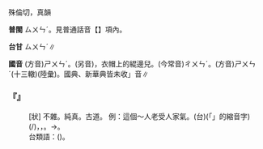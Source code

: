 
=={{ruby|純|ㄕㄨㄣˊ}}==

殊倫切，真韻

'''普閩''' <rt>ㄙㄨㄣˊ</rt>。見普通話音【{{ruby|純|ㄔㄨㄣˊ}}】項內。

'''台甘''' <rt>ㄙㄨㄣˊ</rt>∥

'''國音''' (方音)<rt>ㄕㄨㄣˊ</rt>。(另音){{ruby|(文)|ㄓㄨㄣˇ}}，衣帽上的緄邊兒。(今常音)<rt>ㄔㄨㄣˊ</rt>。(方音)<rt>ㄕㄨㄣˊ</rt>(十三轍)(陸彙)。國典、新華典皆未收{{ruby|「|ㄕㄨㄣˊ}}」音∥

    

==='''『{{ruby|純|ㄕㄨㄣˊ}}』'''===
: [狀] 不雜。純真。古道。 例：這個～人老受人家氣。(台){{ruby|<mark>&#xffb50;</mark>|ㄐㄧㆵ}}(「{{ruby|此|ㄐㄧˋ}}{{ruby|一|ㄐㄧㆵ ͘}}」的縮音字)(/{{ruby|此|ㄐㄧㆵ}}){{ruby|個|ㆤˊ}}{{ruby|古|ㄍㆦˋ}}{{ruby|意|ㄧ˪}}{{ruby|人|ㄌㄤˊ}}，{{ruby|不|ㄅㄨㆵ}}{{ruby|時|ㄒㄧˊ}}{{ruby|被|ㄅㄧ˫}}{{ruby|人|ㄌㄤˊ}}{{ruby|創|ㄘㆲ˪}}{{ruby|治|ㄉㄧˊ/ㄉㄧ˫}}，{{ruby|制|ㄐㄧ˪}}{{ruby|治|ㄉㄧ˫}}。→{{ruby|活|ㄨㄚㆷ ͘}}{{ruby|<mark>&#xffa49;</mark>|ㆠㆤㆷ/ㆠㄨㆤㆷ}}{{ruby|氣|ㄎㄧ˪}}{{ruby|死|·ㄒㄧˋ}}。
:台類語：{{ruby|忠|ㄉㄧㆲ}}{{ruby|厚|ㄏㆦ˫}}({{ruby|人|ㄌㄤˊ}})。
:
    
